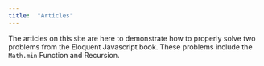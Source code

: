 ```yaml
---
title:  "Articles"
---
```


The articles on this site are here to demonstrate how to properly solve two problems from the Eloquent Javascript book. These problems include the `Math.min` Function and Recursion. 